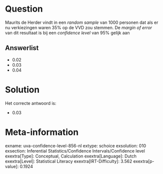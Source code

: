 Question
========

Maurits de Herder vindt in een *random sample* van 1000 personen dat als
er nu verkiezingen waren 35% op de VVD zou stemmen. De *margin of error*
van dit resultaat is bij een *confidence level* van 95% gelijk aan


Answerlist
----------

* 0.02
* 0.03
* 0.04

Solution
========

Het correcte antwoord is: 

* 0.03

Meta-information
================
exname: uva-confidence-level-856-nl
extype: schoice
exsolution: 010
exsection: Inferential Statistics/Confidence Intervals/Confidence level
exextra[Type]: Conceptual, Calculation
exextra[Language]: Dutch
exextra[Level]: Statistical Literacy
exextra[IRT-Difficulty]: 3.562
exextra[p-value]: 0.1924
